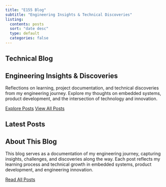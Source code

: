```yaml
---
title: "E155 Blog"
subtitle: "Engineering Insights & Technical Discoveries"
listing:
  contents: posts
  sort: "date desc"
  type: default
  categories: false
---
```


::: {.blog-intro}
# Technical Blog {.blog-title}

## Engineering Insights & Discoveries {.blog-subtitle}

Reflections on learning, project documentation, and technical discoveries from my engineering journey. Explore my thoughts on embedded systems, product development, and the intersection of technology and innovation.

::: {.blog-actions}
[Explore Posts](#blog-posts){.btn .btn-primary}
[View All Posts](posts/){.btn .btn-secondary}
:::
:::

## Latest Posts {.section-title}

::: {.blog-preview .scroll-animate}
## About This Blog {.section-title}

This blog serves as a documentation of my engineering journey, capturing insights, challenges, and discoveries along the way. Each post reflects my learning process and technical growth in embedded systems, product development, and engineering innovation.

[Read All Posts](posts/){.btn .btn-primary}
:::

<script src="scroll-animations.js"></script>
